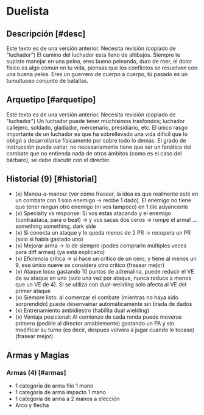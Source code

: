 
# Duelista

<Bleed>
  <Screenshot src={duelistPic} alt="placeholder" full />
</Bleed>

## Descripción [#desc]

<Callout type="warning" emoji="🔎">
  Este texto es de una versión anterior. Necesita revisión (copiado de "luchador")
</Callout>
El camino del luchador esta lleno de altibajos. Siempre te supiste manejar en una
pelea, eres bueno peleando, duro de roer, el dolor físico es algo común en tu vida,
piensas que los conflictos se resuelven con una buena pelea. Eres un guerrero de
cuerpo a cuerpo, tú pasado es un tumultuoso conjunto de batallas.

## Arquetipo [#arquetipo]

<Callout type="warning" emoji="🔎">
  Este texto es de una versión anterior. Necesita revisión (copiado de "luchador")
</Callout>
Un luchador puede tener muchísimos trasfondos; luchador callejero, soldado, gladiador,
mercenario, presidiario, etc. El único rasgo importante de un luchador es que ha
sobrellevado una vida difícil que lo obligó a desarrollarse físicamente por sobre
todo lo demás. El grado de instrucción puede variar, no necesariamente tiene que
ser un fanático del combate que no entienda nada de otros ámbitos (como es el caso
del bárbaro), se debe discutir con el director.

## Historial (9) [#historial]

- (x) Manou-a-manou: (ver cómo frasear, la idea es que realmente esté en un combate con 1 solo enemigo -> recibe 1 dado). El enemigo no tiene que tener ningun otro enemigo (ni vos tampoco) en 1 tile adyancente
- (x) Specialty vs response: Si vos estás atacando y el enemigo (contraataca, para o beat) -> y vos sacas dos ceros -> rompe el arma! … something something, dark side
- (x) Si conecta un ataque y le queda menos de 2 PR -> recupera un PR (solo si había gastado uno)
- (x) Mejorar arma -> lo de siempre (podes comprarlo múltiples veces para diff armas) (ya está explicado)
- (x) Eficiencia crítica -> si hace un crítico de un cero, y tiene al menos un 9, ese único nueve se considera otro crítico (frasear mejor)
- (x) Ataque loco: gastando 10 puntos de adrenalina, puede reducir el VE de su ataque en uno (solo una vez por ataque, nunca reduce a menos que un VE de 4). Si se utiliza con dual-weilding solo afecta al VE del primer ataque
- (x) Siempre listo: al comenzar el combate (mientras no haya sido sorprendido) puede desenvainar automáticamente sin tirada de dados
- (x) Entrenamiento ambidiestro (habilita dual wielding)
- (x) Ventaja posicional: Al comienzo de cada ronda puede moverse primero (pedirle al director amablemente) gastando un PA y sin modificar su turno (es decir, despues volvera a jugar cuando le tocase) (frasear mejor)

## Armas y Magias

### Armas (4) [#armas]

- 1 categoría de arma filo 1 mano
- 1 categoría de arma impacto 1 mano
- 1 categoría de arma a 2 manos a elección
- Arco y flecha
